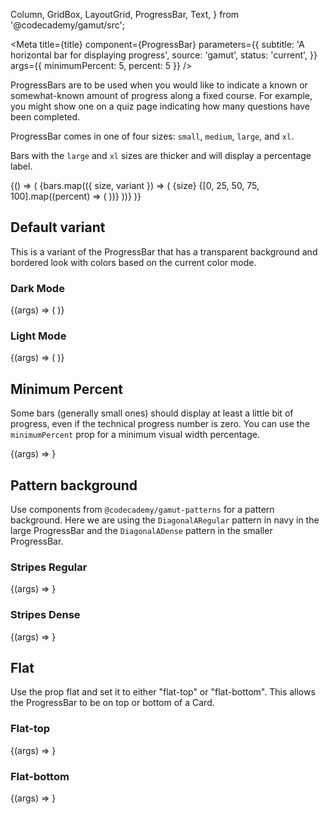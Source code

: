  Column,
  GridBox,
  LayoutGrid,
  ProgressBar,
  Text,
} from '@codecademy/gamut/src';


<Meta
  title={title}
  component={ProgressBar}
  parameters={{
    subtitle: 'A horizontal bar for displaying progress',
    source: 'gamut',
    status: 'current',
  }}
  args={{ minimumPercent: 5, percent: 5 }}
/>

ProgressBars are to be used when you would like to indicate a known or
somewhat-known amount of progress along a fixed course. For example, you
might show one on a quiz page indicating how many questions have been
completed.

ProgressBar comes in one of four sizes: `small`, `medium`, `large`, and `xl`.

Bars with the `large` and `xl` sizes are thicker and will display a
percentage label.

<Canvas>
  <Story name="ProgressBar">
    {() => (
      <LayoutGrid gap={16}>
        {bars.map(({ size, variant }) => (
          <Column key={[size, variant].join()} size={{ md: 6, lg: 3 }}>
            <Text variant="title-sm" textTransform="capitalize">
              {size}
            </Text>
            {[0, 25, 50, 75, 100].map((percent) => (
              <GridBox alignContent="center" height={48}>
                <ProgressBar size={size} percent={percent} variant={variant} />
              </GridBox>
            ))}
          </Column>
        ))}
      </LayoutGrid>
    )}
  </Story>
</Canvas>

<PropsTable story="ProgressBar" />

## Default variant

This is a variant of the ProgressBar that has a transparent background and bordered look with colors based on the current color mode.

### Dark Mode

<Canvas column={2}>
  <Story
    name="Dark Mode"
    args={{
      percent: 50,
      variant: 'default',
    }}
  >
    {(args) => (
      <Background bg="navy" p={32}>
        <ProgressBar {...args} />
      </Background>
    )}
  </Story>
</Canvas>

### Light Mode

<Canvas column={2}>
  <Story
    name="Light Mode"
    args={{
      percent: 42,
      variant: 'default',
      size: 'large',
    }}
  >
    {(args) => (
      <Background bg="palePink" p={32}>
        <ProgressBar {...args} />
      </Background>
    )}
  </Story>
</Canvas>

## Minimum Percent

Some bars (generally small ones) should display at least a little bit of
progress, even if the technical progress number is zero. You can use the
`minimumPercent` prop for a minimum visual width percentage.

<Canvas>
  <Story name="Minimum Percentage">{(args) => <ProgressBar {...args} />}</Story>
</Canvas>

## Pattern background

Use components from `@codecademy/gamut-patterns` for a pattern background.
Here we are using the `DiagonalARegular` pattern in navy in the large ProgressBar and the `DiagonalADense` pattern in the smaller ProgressBar.

### Stripes Regular

<Canvas column={2}>
  <Story
    name="Stripes - Regular"
    args={{
      pattern: DiagonalARegular,
      size: 'large',
      percent: 50,
      variant: 'yellow',
    }}
  >
    {(args) => <ProgressBar {...args} />}
  </Story>
</Canvas>

### Stripes Dense

<Canvas>
  <Story
    name="Stripes - Dense"
    args={{
      size: 'medium',
      pattern: DiagonalADense,
      percent: 33,
      variant: 'blue',
    }}
  >
    {(args) => <ProgressBar {...args} />}
  </Story>
</Canvas>

## Flat

Use the prop flat and set it to either "flat-top" or "flat-bottom". This allows the ProgressBar to be on top or bottom of a Card.

### Flat-top

<Canvas>
  <Story
    name="Flat - flat-top"
    args={{
      size: 'xl',
      pattern: DiagonalADense,
      percent: 33,
      variant: 'yellow',
      flat: 'flat-top',
    }}
  >
    {(args) => <ProgressBar {...args} />}
  </Story>
</Canvas>

### Flat-bottom

<Canvas>
  <Story
    name="Flat - flat-bottom"
    args={{
      size: 'xl',
      pattern: DiagonalADense,
      percent: 33,
      variant: 'yellow',
      flat: 'flat-bottom',
    }}
  >
    {(args) => <ProgressBar {...args} />}
  </Story>
</Canvas>

